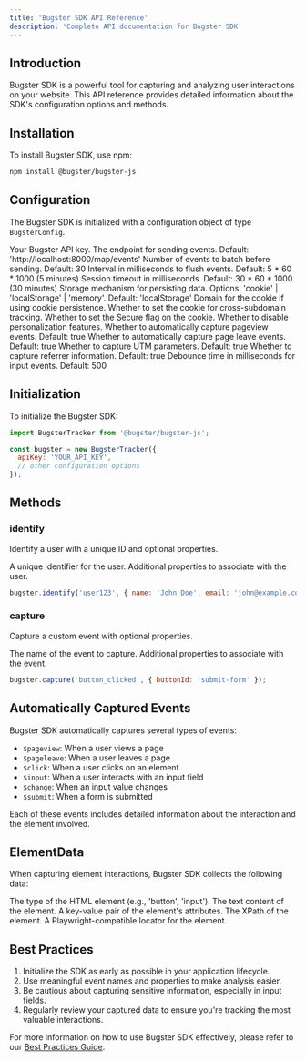 ```yaml
---
title: 'Bugster SDK API Reference'
description: 'Complete API documentation for Bugster SDK'
---
```


## Introduction

Bugster SDK is a powerful tool for capturing and analyzing user interactions on your website. This API reference provides detailed information about the SDK's configuration options and methods.

## Installation

To install Bugster SDK, use npm:

```bash
npm install @bugster/bugster-js
```

## Configuration

The Bugster SDK is initialized with a configuration object of type `BugsterConfig`.

<ResponseField name="BugsterConfig" type="object">
  <Expandable title="properties">
    <ResponseField name="apiKey" type="string" required>
      Your Bugster API key.
    </ResponseField>
    <ResponseField name="endpoint" type="string">
      The endpoint for sending events. Default: 'http://localhost:8000/map/events'
    </ResponseField>
    <ResponseField name="batchSize" type="number">
      Number of events to batch before sending. Default: 30
    </ResponseField>
    <ResponseField name="flushInterval" type="number">
      Interval in milliseconds to flush events. Default: 5 * 60 * 1000 (5 minutes)
    </ResponseField>
    <ResponseField name="sessionTimeout" type="number">
      Session timeout in milliseconds. Default: 30 * 60 * 1000 (30 minutes)
    </ResponseField>
    <ResponseField name="persistence" type="string">
      Storage mechanism for persisting data. Options: 'cookie' | 'localStorage' | 'memory'. Default: 'localStorage'
    </ResponseField>
    <ResponseField name="cookieDomain" type="string">
      Domain for the cookie if using cookie persistence.
    </ResponseField>
    <ResponseField name="crossSubdomainCookie" type="boolean">
      Whether to set the cookie for cross-subdomain tracking.
    </ResponseField>
    <ResponseField name="secureCookie" type="boolean">
      Whether to set the Secure flag on the cookie.
    </ResponseField>
    <ResponseField name="disablePersonalization" type="boolean">
      Whether to disable personalization features.
    </ResponseField>
    <ResponseField name="capturePageview" type="boolean">
      Whether to automatically capture pageview events. Default: true
    </ResponseField>
    <ResponseField name="capturePageleave" type="boolean">
      Whether to automatically capture page leave events. Default: true
    </ResponseField>
    <ResponseField name="captureUtm" type="boolean">
      Whether to capture UTM parameters. Default: true
    </ResponseField>
    <ResponseField name="captureReferrer" type="boolean">
      Whether to capture referrer information. Default: true
    </ResponseField>
    <ResponseField name="inputDebounceTime" type="number">
      Debounce time in milliseconds for input events. Default: 500
    </ResponseField>
  </Expandable>
</ResponseField>

## Initialization

To initialize the Bugster SDK:

```javascript
import BugsterTracker from '@bugster/bugster-js';

const bugster = new BugsterTracker({
  apiKey: 'YOUR_API_KEY',
  // other configuration options
});
```

## Methods

### identify

Identify a user with a unique ID and optional properties.

<ResponseField name="identify" type="function">
  <Expandable title="parameters">
    <ResponseField name="distinctId" type="string" required>
      A unique identifier for the user.
    </ResponseField>
    <ResponseField name="properties" type="object">
      Additional properties to associate with the user.
    </ResponseField>
  </Expandable>
</ResponseField>

```javascript
bugster.identify('user123', { name: 'John Doe', email: 'john@example.com' });
```

### capture

Capture a custom event with optional properties.

<ResponseField name="capture" type="function">
  <Expandable title="parameters">
    <ResponseField name="eventName" type="string" required>
      The name of the event to capture.
    </ResponseField>
    <ResponseField name="properties" type="object">
      Additional properties to associate with the event.
    </ResponseField>
  </Expandable>
</ResponseField>

```javascript
bugster.capture('button_clicked', { buttonId: 'submit-form' });
```

## Automatically Captured Events

Bugster SDK automatically captures several types of events:

- `$pageview`: When a user views a page
- `$pageleave`: When a user leaves a page
- `$click`: When a user clicks on an element
- `$input`: When a user interacts with an input field
- `$change`: When an input value changes
- `$submit`: When a form is submitted

Each of these events includes detailed information about the interaction and the element involved.

## ElementData

When capturing element interactions, Bugster SDK collects the following data:

<ResponseField name="ElementData" type="object">
  <Expandable title="properties">
    <ResponseField name="elementType" type="string">
      The type of the HTML element (e.g., 'button', 'input').
    </ResponseField>
    <ResponseField name="elementText" type="string">
      The text content of the element.
    </ResponseField>
    <ResponseField name="elementAttributes" type="object">
      A key-value pair of the element's attributes.
    </ResponseField>
    <ResponseField name="xpath" type="string">
      The XPath of the element.
    </ResponseField>
    <ResponseField name="playwrightLocator" type="string">
      A Playwright-compatible locator for the element.
    </ResponseField>
  </Expandable>
</ResponseField>

## Best Practices

1. Initialize the SDK as early as possible in your application lifecycle.
2. Use meaningful event names and properties to make analysis easier.
3. Be cautious about capturing sensitive information, especially in input fields.
4. Regularly review your captured data to ensure you're tracking the most valuable interactions.

For more information on how to use Bugster SDK effectively, please refer to our [Best Practices Guide](/best-practices).

